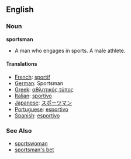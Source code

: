 ==English==

===Noun===
'''sportsman'''

*A man who engages in sports.  A male athlete.  

====Translations====
*[[French]]: [[sportif]]
*[[German]]: Sportsman
*[[Greek]]: [[αθλητικός τύπος]]
*[[Italian]]: [[sportivo]]
*[[Japanese]]: [[スポーツマン]]
*[[Portuguese]]: [[esportivo]]
*[[Spanish]]: [[esportivo]]

===See Also===
*[[sportswoman]]
*[[sportsman's bet]]